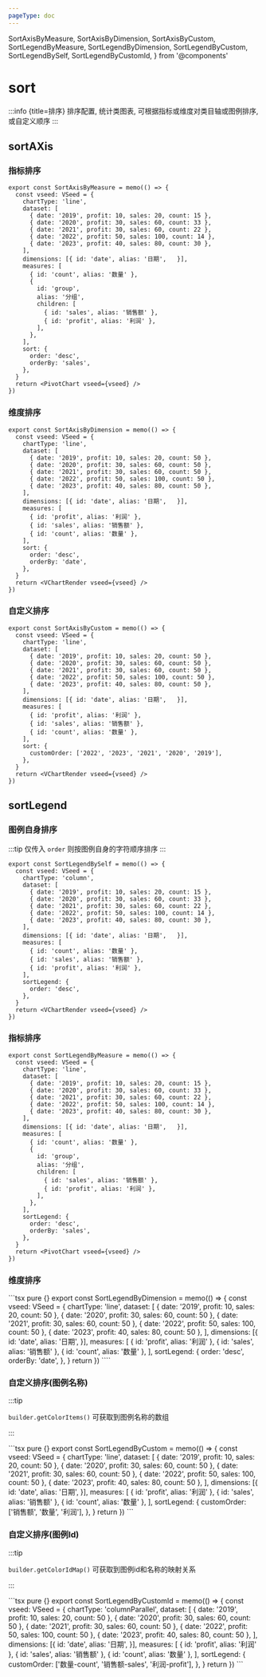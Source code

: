 ```yaml
---
pageType: doc
---
```


  SortAxisByMeasure,
  SortAxisByDimension,
  SortAxisByCustom,
  SortLegendByMeasure,
  SortLegendByDimension,
  SortLegendByCustom,
  SortLegendBySelf,
  SortLegendByCustomId,
} from '@components'

# sort

:::info {title=排序} 排序配置, 统计类图表, 可根据指标或维度对类目轴或图例排序, 或自定义顺序 :::

## sortAXis

### 指标排序

<SortAxisByMeasure />

```tsx pure {}
export const SortAxisByMeasure = memo(() => {
  const vseed: VSeed = {
    chartType: 'line',
    dataset: [
      { date: '2019', profit: 10, sales: 20, count: 15 },
      { date: '2020', profit: 30, sales: 60, count: 33 },
      { date: '2021', profit: 30, sales: 60, count: 22 },
      { date: '2022', profit: 50, sales: 100, count: 14 },
      { date: '2023', profit: 40, sales: 80, count: 30 },
    ],
    dimensions: [{ id: 'date', alias: '日期',   }],
    measures: [
      { id: 'count', alias: '数量' },
      {
        id: 'group',
        alias: '分组',
        children: [
          { id: 'sales', alias: '销售额' },
          { id: 'profit', alias: '利润' },
        ],
      },
    ],
    sort: {
      order: 'desc',
      orderBy: 'sales',
    },
  }
  return <PivotChart vseed={vseed} />
})
```

### 维度排序

<SortAxisByDimension />

```tsx pure {}
export const SortAxisByDimension = memo(() => {
  const vseed: VSeed = {
    chartType: 'line',
    dataset: [
      { date: '2019', profit: 10, sales: 20, count: 50 },
      { date: '2020', profit: 30, sales: 60, count: 50 },
      { date: '2021', profit: 30, sales: 60, count: 50 },
      { date: '2022', profit: 50, sales: 100, count: 50 },
      { date: '2023', profit: 40, sales: 80, count: 50 },
    ],
    dimensions: [{ id: 'date', alias: '日期',   }],
    measures: [
      { id: 'profit', alias: '利润' },
      { id: 'sales', alias: '销售额' },
      { id: 'count', alias: '数量' },
    ],
    sort: {
      order: 'desc',
      orderBy: 'date',
    },
  }
  return <VChartRender vseed={vseed} />
})
```

### 自定义排序

<SortAxisByCustom />

```tsx pure {}
export const SortAxisByCustom = memo(() => {
  const vseed: VSeed = {
    chartType: 'line',
    dataset: [
      { date: '2019', profit: 10, sales: 20, count: 50 },
      { date: '2020', profit: 30, sales: 60, count: 50 },
      { date: '2021', profit: 30, sales: 60, count: 50 },
      { date: '2022', profit: 50, sales: 100, count: 50 },
      { date: '2023', profit: 40, sales: 80, count: 50 },
    ],
    dimensions: [{ id: 'date', alias: '日期',   }],
    measures: [
      { id: 'profit', alias: '利润' },
      { id: 'sales', alias: '销售额' },
      { id: 'count', alias: '数量' },
    ],
    sort: {
      customOrder: ['2022', '2023', '2021', '2020', '2019'],
    },
  }
  return <VChartRender vseed={vseed} />
})
```

## sortLegend

### 图例自身排序

:::tip
仅传入 `order` 则按图例自身的字符顺序排序
:::

<SortLegendBySelf />

```tsx pure {}
export const SortLegendBySelf = memo(() => {
  const vseed: VSeed = {
    chartType: 'column',
    dataset: [
      { date: '2019', profit: 10, sales: 20, count: 15 },
      { date: '2020', profit: 30, sales: 60, count: 33 },
      { date: '2021', profit: 30, sales: 60, count: 22 },
      { date: '2022', profit: 50, sales: 100, count: 14 },
      { date: '2023', profit: 40, sales: 80, count: 30 },
    ],
    dimensions: [{ id: 'date', alias: '日期',   }],
    measures: [
      { id: 'count', alias: '数量' },
      { id: 'sales', alias: '销售额' },
      { id: 'profit', alias: '利润' },
    ],
    sortLegend: {
      order: 'desc',
    },
  }
  return <VChartRender vseed={vseed} />
})
```

### 指标排序

<SortLegendByMeasure />

```tsx pure {}
export const SortLegendByMeasure = memo(() => {
  const vseed: VSeed = {
    chartType: 'line',
    dataset: [
      { date: '2019', profit: 10, sales: 20, count: 15 },
      { date: '2020', profit: 30, sales: 60, count: 33 },
      { date: '2021', profit: 30, sales: 60, count: 22 },
      { date: '2022', profit: 50, sales: 100, count: 14 },
      { date: '2023', profit: 40, sales: 80, count: 30 },
    ],
    dimensions: [{ id: 'date', alias: '日期',   }],
    measures: [
      { id: 'count', alias: '数量' },
      {
        id: 'group',
        alias: '分组',
        children: [
          { id: 'sales', alias: '销售额' },
          { id: 'profit', alias: '利润' },
        ],
      },
    ],
    sortLegend: {
      order: 'desc',
      orderBy: 'sales',
    },
  }
  return <PivotChart vseed={vseed} />
})
```

### 维度排序

<SortLegendByDimension />
```tsx pure {}
export const SortLegendByDimension = memo(() => {
  const vseed: VSeed = {
    chartType: 'line',
    dataset: [
      { date: '2019', profit: 10, sales: 20, count: 50 },
      { date: '2020', profit: 30, sales: 60, count: 50 },
      { date: '2021', profit: 30, sales: 60, count: 50 },
      { date: '2022', profit: 50, sales: 100, count: 50 },
      { date: '2023', profit: 40, sales: 80, count: 50 },
    ],
    dimensions: [{ id: 'date', alias: '日期',   }],
    measures: [
      { id: 'profit', alias: '利润' },
      { id: 'sales', alias: '销售额' },
      { id: 'count', alias: '数量' },
    ],
    sortLegend: {
      order: 'desc',
      orderBy: 'date',
    },
  }
  return <VChartRender vseed={vseed} />
})
````

### 自定义排序(图例名称)

:::tip

`builder.getColorItems()` 可获取到图例名称的数组

:::

<SortLegendByCustom />
```tsx pure {}
export const SortLegendByCustom = memo(() => {
  const vseed: VSeed = {
    chartType: 'line',
    dataset: [
      { date: '2019', profit: 10, sales: 20, count: 50 },
      { date: '2020', profit: 30, sales: 60, count: 50 },
      { date: '2021', profit: 30, sales: 60, count: 50 },
      { date: '2022', profit: 50, sales: 100, count: 50 },
      { date: '2023', profit: 40, sales: 80, count: 50 },
    ],
    dimensions: [{ id: 'date', alias: '日期',   }],
    measures: [
      { id: 'profit', alias: '利润' },
      { id: 'sales', alias: '销售额' },
      { id: 'count', alias: '数量' },
    ],
    sortLegend: {
      customOrder: ['销售额', '数量', '利润'],
    },
  }
  return <VChartRender vseed={vseed} />
})
```

### 自定义排序(图例Id)

:::tip

`builder.getColorIdMap()` 可获取到图例id和名称的映射关系

:::

<SortLegendByCustomId />
```tsx pure {}
export const SortLegendByCustomId = memo(() => {
  const vseed: VSeed = {
    chartType: 'columnParallel',
    dataset: [
      { date: '2019', profit: 10, sales: 20, count: 50 },
      { date: '2020', profit: 30, sales: 60, count: 50 },
      { date: '2021', profit: 30, sales: 60, count: 50 },
      { date: '2022', profit: 50, sales: 100, count: 50 },
      { date: '2023', profit: 40, sales: 80, count: 50 },
    ],
    dimensions: [{ id: 'date', alias: '日期',   }],
    measures: [
      { id: 'profit', alias: '利润' },
      { id: 'sales', alias: '销售额' },
      { id: 'count', alias: '数量' },
    ],
    sortLegend: {
      customOrder: ['数量-count', '销售额-sales', '利润-profit'],
    },
  }
  return <VChartRender vseed={vseed} />
})
```
